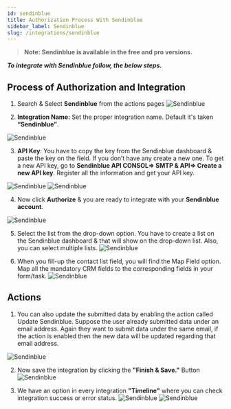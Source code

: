 ```yaml
---
id: sendinblue
title: Authorization Process With Sendinblue
sidebar_label: Sendinblue
slug: /integrations/sendinblue
---
```



> **Note: Sendinblue is available in the free and pro versions.**

**_To integrate with Sendinblue follow, the below steps._**

## Process of Authorization and Integration

1. Search & Select **Sendinblue** from the actions pages
   <Image src="actions/sendinblue/_select-sendinblue" alt="Sendinblue" w="1020" h="350" />

2.	**Integration Name:** Set the proper integration name. Default it's taken **“Sendinblue”**.

   <Image src="actions/sendinblue/_integration-name" alt="Sendinblue" w="1020" h="350" />

3.	**API Key**: You have to copy the key from the Sendinblue dashboard & paste the key on the field. If you don’t have any create a new one. To get a new API key, go to **Sendinblue API CONSOL=> SMTP & API=> Create a new API key**. Register all the information and get your API key.

   <Image src="actions/sendinblue/_sendinblue-api-console" alt="Sendinblue" w="1020" h="350" />
   <Image src="actions/sendinblue/_api-key" alt="Sendinblue" w="1020" h="350" />

4.	Now click **Authorize** & you are ready to integrate with your **Sendinblue account**.
   <Image src="actions/sendinblue/_authorize" alt="Sendinblue" w="1020" h="350" />

5. Select the list from the drop-down option. You have to create a list on the Sendinblue dashboard & that will show on the drop-down list. Also, you can select multiple lists.
   <Image src="actions/sendinblue/_select-list" alt="Sendinblue" w="1020" h="350" />

6. When you fill-up the contact list field, you will find the Map Field option. Map all the mandatory CRM fields to the corresponding fields in your form/task.
   <Image src="actions/sendinblue/_field-mapping" alt="Sendinblue" w="1020" h="350" />

## Actions

1. You can also update the submitted data by enabling the action called Update Sendinblue. Suppose the user already submitted data under an email address. Again they want to submit data under the same email, if the action is enabled then the new data will be updated regarding that email address.
 <Image src="actions/sendinblue/_update-sendinblue-actions" alt="Sendinblue" w="1020" h="350"/>

2. Now save the integration by clicking the **"Finish & Save."** Button
    <Image src="actions/sendinblue/_finish-and-save" alt="Sendinblue" w="1020" h="350"/>

3. We have an option in every integration **"Timeline"** where you can check integration success or error status.
    <Image src="actions/sendinblue/_integration-dashbord" alt="Sendinblue" w="1020" h="350" />
    <Image src="actions/sendinblue/_timeline" alt="Sendinblue" w="1020" h="350" />

 
 <Feedback/>